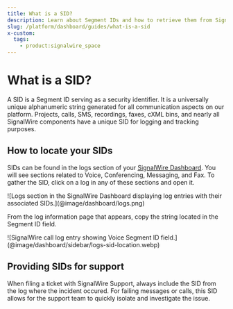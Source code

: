 ```yaml
---
title: What is a SID?
description: Learn about Segment IDs and how to retrieve them from SignalWire
slug: /platform/dashboard/guides/what-is-a-sid
x-custom:
  tags:
    - product:signalwire_space
---
```


# What is a SID?

A SID is a Segment ID serving as a security identifier.
It is a universally unique alphanumeric string generated for all communication aspects on our platform.
Projects, calls, SMS, recordings, faxes, cXML bins, and nearly all SignalWire components have a unique SID for logging and tracking purposes.

## How to locate your SIDs

SIDs can be found in the logs section of your [SignalWire Dashboard](https://my.signalwire.com/logs/voices).
You will see sections related to Voice, Conferencing, Messaging, and Fax. 
To gather the SID, click on a log in any of these sections and open it.

<Frame caption="SignalWire Dashboard logs section showing various log entries.">
    ![Logs section in the SignalWire Dashboard displaying log entries with their associated SIDs.](@image/dashboard/logs.png)
</Frame>

From the log information page that appears, copy the string located in the Segment ID field.

<Frame caption="SignalWire call log entry showing Voice Segment ID.">
    ![SignalWire call log entry showing Voice Segment ID field.](@image/dashboard/sidebar/logs-sid-location.webp)
</Frame>

## Providing SIDs for support

When filing a ticket with SignalWire Support, always include the SID from the log where the incident occured.
For failing messages or calls, this SID allows for the support team to quickly isolate and investigate the issue.